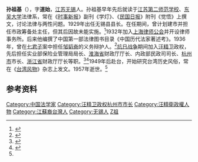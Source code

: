 '''孙祖基'''（{{bd|1903年||1957年|10月11日|catIdx=Sun孙}}），字'''道始'''，[[江苏|江苏]][[无锡|无锡]]人。孙祖基早年先后就读于[[江苏第二师范学校|江苏第二师范学校]]、[[东吴大学|东吴大学]]法律系，常在《[[时事新报|时事新报]]》副刊《学灯》、《[[民国日报|民国日报]]》附刊《觉悟》上撰文，讨论法律与两性问题。1929年出任无锡县县长。在任期间，曾计划建市并担任市政筹备处主任，但其后因故未能实施。<ref>{{cite book|title=《无锡市志》}}</ref>1932年加入[[上海律师公会|上海律师公会]]并开设律师事务所。后来他编撰了中国第一部法律图书目录《中国历代法家著述考》。1936年，曾在[[七君子|七君子]]案中担任[[邹韬奋|邹韬奋]]的义务辩护人。<ref name="ywz">{{cite web|url=http://twri.xmu.edu.cn/index.php?option=com_content&task=view&id=1014&Itemid=111&limit=1&limitstart=1|title=一部失傳書稿 幾代兩岸文人：《蓉洲詩文稿》三百年的命運|publisher=厦门大学台湾研究院（原載《旺e報》2010年6月10日、11日《兩岸史話》）|author=楊偉中}}{{dead link|date=2017年12月 |bot=InternetArchiveBot |fix-attempted=yes }}</ref>[[抗日战争|抗日战争]]期间加入[[汪精卫|汪精卫]]政权，先后担任实业部保险业管理局局长、[[淮海省|淮海省]]财政厅厅长、内政部民政司司长、[[杭州市|杭州市]]市长、[[浙江省|浙江省]]财政厅厅长等职。<ref>{{cite book|title=《中国抗日战争人物大辞典》|publisher=天津大学出版社}}</ref><ref>{{cite book|title=《辛亥以来人物年里录》|author=邵延淼|publisher=江苏教育出版社}}</ref>1949年后赴台，开始研究台湾历史风俗，常在《[[台湾风物|台湾风物]]》杂志上发文。1957年逝世。<ref name="ywz" />

== 参考资料 ==
{{reflist}}

{{中国政治人物小作品}}
{{DEFAULTSORT:Sun孙}}
[[Category:中国法学家|Category:中国法学家]]
[[Category:汪精卫政权杭州市市长|Category:汪精卫政权杭州市市长]]
[[Category:汪精衛政權人物|Category:汪精衛政權人物]]
[[Category:江蘇裔台灣人|Category:江蘇裔台灣人]]
[[Category:无锡人|Category:无锡人]]
[[Category:孙姓|Z祖]]